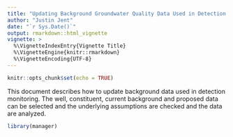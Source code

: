 ```yaml
---
title: "Updating Background Groundwater Quality Data Used in Detection Monitoring"
author: "Justin Jent"
date: "`r Sys.Date()`"
output: rmarkdown::html_vignette
vignette: >
  %\VignetteIndexEntry{Vignette Title}
  %\VignetteEngine{knitr::rmarkdown}
  %\VignetteEncoding{UTF-8}
---
```


```r
knitr::opts_chunk$set(echo = TRUE)
```

This document describes how to update background data used in 
detection monitoring. The well, constituent, current background and proposed
data can be selected and the underlying assumptions are checked and the data
are analyzed.

```r
library(manager)
```

